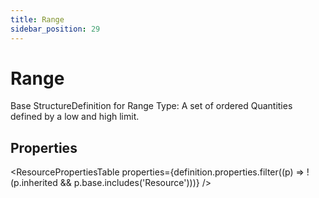 ```yaml
---
title: Range
sidebar_position: 29
---
```



# Range

Base <Link to="/docs/api/fhir/resources/structuredefinition">StructureDefinition</Link> for <Link to="/docs/api/fhir/datatypes/range">Range</Link> Type: A set of ordered Quantities defined by a low and high limit.

<Tabs queryString="section">
  <TabItem value="schema" label="Schema" default>

## Properties

<ResourcePropertiesTable
  properties={definition.properties.filter((p) => !(p.inherited && p.base.includes('Resource')))}
/>

  </TabItem>

</Tabs>

